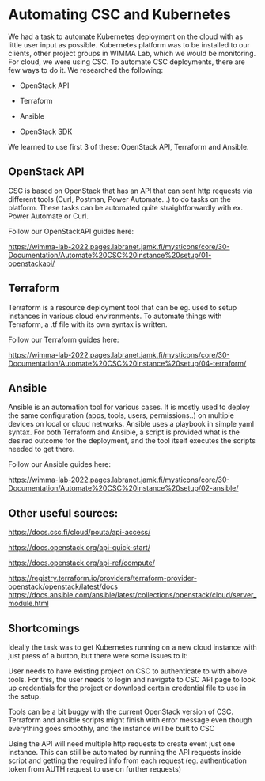 # Automating CSC and Kubernetes 

We had a task to automate Kubernetes deployment on the cloud with as little user input as possible. Kubernetes platform was to be installed to our clients, other project groups in WIMMA Lab, which we would be monitoring. For cloud, we were using CSC. To automate CSC deployments, there are few ways to do it. We researched the following: 

* OpenStack API 

* Terraform 

* Ansible 

* OpenStack SDK 

We learned to use first 3 of these: OpenStack API, Terraform and Ansible. 

## OpenStack API 

CSC is based on OpenStack that has an API that can sent http requests via different tools (Curl, Postman, Power Automate...) to do tasks on the platform. These tasks can be automated quite straightforwardly with ex. Power Automate or Curl. 

Follow our OpenStackAPI guides here: 

https://wimma-lab-2022.pages.labranet.jamk.fi/mysticons/core/30-Documentation/Automate%20CSC%20instance%20setup/01-openstackapi/ 

## Terraform 

Terraform is a resource deployment tool that can be eg. used to setup instances in various cloud environments. To automate things with Terraform, a .tf file with its own syntax is written. 

Follow our Terraform guides here: 

https://wimma-lab-2022.pages.labranet.jamk.fi/mysticons/core/30-Documentation/Automate%20CSC%20instance%20setup/04-terraform/ 

## Ansible 

Ansible is an automation tool for various cases. It is mostly used to deploy the same configuration (apps, tools, users, permissions..) on multiple devices on local or cloud networks. Ansible uses a playbook in simple yaml syntax. For both Terraform and Ansible, a script is provided what is the desired outcome for the deployment, and the tool itself executes the scripts needed to get there. 

Follow our Ansible guides here: 

https://wimma-lab-2022.pages.labranet.jamk.fi/mysticons/core/30-Documentation/Automate%20CSC%20instance%20setup/02-ansible/ 

## Other useful sources:  

https://docs.csc.fi/cloud/pouta/api-access/ 

https://docs.openstack.org/api-quick-start/ 

https://docs.openstack.org/api-ref/compute/ 

https://registry.terraform.io/providers/terraform-provider-openstack/openstack/latest/docs 
https://docs.ansible.com/ansible/latest/collections/openstack/cloud/server_module.html 

## Shortcomings 

Ideally the task was to get Kubernetes running on a new cloud instance with just press of a button, but there were some issues to it: 

User needs to have existing project on CSC to authenticate to with above tools. For this, the user needs to login and navigate to CSC API page to look up credentials for the project or download certain credential file to use in the setup. 

Tools can be a bit buggy with the current OpenStack version of CSC. Terraform and ansible scripts might finish with error message even though everything goes smoothly, and the instance will be built to CSC 

Using the API will need multiple http requests to create event just one instance. This can still be automated by running the API requests inside script and getting the required info from each request (eg. authentication token from AUTH request to use on further requests) 
